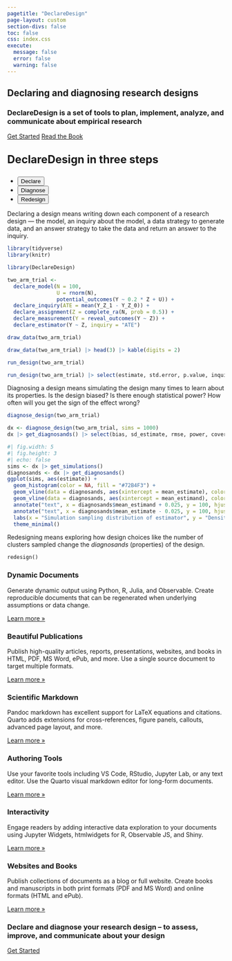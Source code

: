 ```yaml
---
pagetitle: "DeclareDesign"
page-layout: custom
section-divs: false
toc: false
css: index.css
execute:
  message: false
  error: false
  warning: false
---
```


::: {.hero-banner}

::: {.content-block}

# Declaring and diagnosing research designs

### DeclareDesign is a set of tools to plan, implement, analyze, and communicate about empirical research

::: {.hero-buttons}
[Get Started](getting-started.html){.btn-action-primary .btn-action .btn .btn-success .btn-lg role="button"}
[Read the Book](https://book.declaredesign.org){#btn-guide .btn-action .btn .btn-info .btn-lg role="button"}
::: 

:::

:::


::: {.hello-quarto .alt-background}
::: {.content-block}

::: {.hello-quarto-banner}

<p style="font-size:25px;padding-top:5px"><b>DeclareDesign in three steps</b>&nbsp;&nbsp;&nbsp;&nbsp;&nbsp;</p>
<ul class="nav nav-pills" id="hello-quarto-tab" role="tablist"> 
  <li class="nav-item" role="presentation">
    <button class="nav-link active" id="python-tab" data-bs-toggle="tab" data-bs-target="#python" type="button" role="tab" aria-controls="python" aria-selected="true">Declare</button>
  </li>
  <li class="nav-item" role="presentation">
    <button class="nav-link" id="knitr-tab" data-bs-toggle="tab" data-bs-target="#knitr" type="button" role="tab" aria-controls="knitr" aria-selected="false">Diagnose</button>
  </li>
  <li class="nav-item" role="presentation">
    <button class="nav-link" id="julia-tab" data-bs-toggle="tab" data-bs-target="#julia" type="button" role="tab" aria-controls="julia" aria-selected="false">Redesign</button>
  </li>
</ul>
</p>
:::

<div class="tab-content" id="hello-quarto-tabcontent">

<div class="tab-pane fade  show active" id="python" role="tabpanel" aria-labelledby="python-tab">

Declaring a design means writing down each component of a research design --- the model, an inquiry about the model, a data strategy to generate data, and an answer strategy to take the data and return an answer to the inquiry. 

::: {.grid}
::: {.g-col-lg-6 .g-col-12}
```r
library(tidyverse)
library(knitr)
```
```r
library(DeclareDesign)

two_arm_trial <-
  declare_model(N = 100,
                U = rnorm(N),
                potential_outcomes(Y ~ 0.2 * Z + U)) +
  declare_inquiry(ATE = mean(Y_Z_1 - Y_Z_0)) +
  declare_assignment(Z = complete_ra(N, prob = 0.5)) +
  declare_measurement(Y = reveal_outcomes(Y ~ Z)) +
  declare_estimator(Y ~ Z, inquiry = "ATE")
```
:::

::: {.g-col-lg-6 .g-col-12}
```r
draw_data(two_arm_trial)
```
```r
draw_data(two_arm_trial) |> head(3) |> kable(digits = 2)
```

```r
run_design(two_arm_trial)
```
```r
run_design(two_arm_trial) |> select(estimate, std.error, p.value, inquiry, estimand) |> kable(digits = 2)
```
:::

:::

</div>

<div class="tab-pane fade" id="knitr" role="tabpanel" aria-labelledby="knitr-tab">

Diagnosing a design means simulating the design many times to learn about its properties. Is the design biased? Is there enough statistical power? How often will you get the sign of the effect wrong?

::: {.grid}
::: {.g-col-lg-6 .g-col-12}
```r
diagnose_design(two_arm_trial)
```
```r
dx <- diagnose_design(two_arm_trial, sims = 1000)
dx |> get_diagnosands() |> select(bias, sd_estimate, rmse, power, coverage) |> rename_with(~str_replace(str_to_sentence(.), "_", " "), .cols = everything()) |> rename(`SD(estimate)` = `Sd estimate`, `RMSE` = `Rmse`) |> kable(digits = 2)
```
:::

::: {.g-col-lg-6 .g-col-12}
```r
#| fig.width: 5
#| fig.height: 3
#| echo: false
sims <- dx |> get_simulations() 
diagnosands <- dx |> get_diagnosands()
ggplot(sims, aes(estimate)) + 
  geom_histogram(color = NA, fill = "#72B4F3") + 
  geom_vline(data = diagnosands, aes(xintercept = mean_estimate), color = gray(0.1), lty = "dashed") + 
  geom_vline(data = diagnosands, aes(xintercept = mean_estimand), color = "#C6227F", lwd = 1.25) + 
  annotate("text", x = diagnosands$mean_estimand + 0.025, y = 100, hjust = 0, label = "Estimand", color = "#C6227F") +   
  annotate("text", x = diagnosands$mean_estimate - 0.025, y = 100, hjust = 1, label = "Average estimate", color = gray(0.1)) + 
  labs(x = "Simulation sampling distribution of estimator", y = "Density") + 
  theme_minimal()
```
:::

:::

</div>

<div class="tab-pane fade" id="julia" role="tabpanel" aria-labelledby="julia-tab">

Redesigning means exploring how design choices like the number of clusters sampled change the *diagnosands* (properties) of the design. 

::: {.grid}
::: {.g-col-lg-6 .g-col-12}
````markdown
redesign()
````
:::

<!-- ::: {.hello-output .g-col-lg-6 .g-col-12} -->
<!-- ![](images/hello-julia.png){fig-alt="Example Plots Demo output with title, author, date published and main section on Parametric plots which contains text, a toggleable code field, and the output of the plot, with the caption Figure 1 Parametric Plots."} -->
<!-- ::: -->

:::

</div>

</div>



::: {.grid}


:::
:::
:::


<!-- grid of content -->

::: {.content-block}
::: {.features}

::: {.feature}
### Dynamic Documents
Generate dynamic output using Python, R, Julia, and Observable. Create reproducible documents that can be regenerated when underlying assumptions or data change.

::: {.learn-more}
[Learn more »](docs/computations/python.qmd)
:::
:::

::: {.feature}
### Beautiful Publications
Publish high-quality articles, reports, presentations, websites, and books in HTML, PDF, MS Word, ePub, and more. Use a single source document to target multiple formats.

::: {.learn-more}
[Learn more »](docs/output-formats/all-formats.qmd)
:::
:::

::: {.feature}
### Scientific Markdown
Pandoc markdown has excellent support for LaTeX equations and citations. Quarto adds extensions for cross-references, figure panels, callouts, advanced page layout, and more.

::: {.learn-more}
[Learn more »](docs/authoring/markdown-basics.qmd)
:::
:::

::: {.feature}
### Authoring Tools
Use your favorite tools including VS Code, RStudio, Jupyter Lab, or any text editor. Use the Quarto visual markdown editor for long-form documents.

::: {.learn-more}
[Learn more »](docs/tools/jupyter-lab.qmd)
:::
:::

::: {.feature}
### Interactivity
Engage readers by adding interactive data exploration to your documents using Jupyter Widgets, htmlwidgets for R, Observable JS, and Shiny.

::: {.learn-more}
[Learn more »](docs/interactive/)
:::
:::

::: {.feature}
### Websites and Books
Publish collections of documents as a blog or full website. Create books and manuscripts in both print formats (PDF and MS Word) and online formats (HTML and ePub).

::: {.learn-more}
[Learn more »](docs/websites/)
:::
:::

:::
:::


::: {.get-started .alt-background}
::: {.content-block}

### Declare and diagnose your research design -- to assess, improve, and communicate about your design

[Get Started](getting_started.html){.btn-action-primary  .btn-action .btn .btn-success .btn-lg role="button"}

:::
:::
